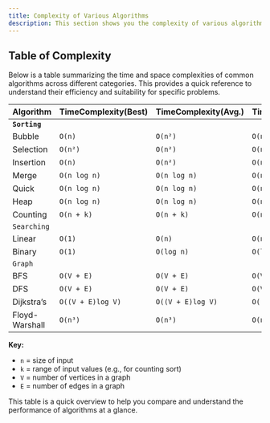 ```yaml
---
title: Complexity of Various Algorithms
description: This section shows you the complexity of various algorithms.
---
```


## <Annotate>Table of Complexity</Annotate>

Below is a table summarizing the time and space complexities of common algorithms across different categories. This provides a quick reference to understand their efficiency and suitability for specific problems.

| **Algorithm**                  | **TimeComplexity(Best)** | **TimeComplexity(Avg.)** | **TimeComplexity(Worst)** | **SpaceComplexity** |
|--------------------------------|----------------------------|-------------------------------|-----------------------------|-----------------------|
| **`Sorting`**         |                            |                               |                             |                       |
| Bubble                 | `O(n)`                      | `O(n²)`                        | `O(n²)`                      | `O(1)`                 |
| Selection              | `O(n²)`                     | `O(n²)`                        | `O(n²)`                      | `O(1)`                 |
| Insertion              | `O(n)`                      | `O(n²)`                        | `O(n²)`                      | `O(1)`                 |
| Merge                    | `O(n log n)`                | `O(n log n)`                   | `O(n log n)`                 | `O(n)`                 |
| Quick                  | `O(n log n)`                | `O(n log n)`                   | `O(n²)`                      | `O(log n)`             |
| Heap                     | `O(n log n)`                | `O(n log n)`                   | `O(n log n)`                 | `O(1)`                 |
| Counting                 | `O(n + k)`                  | `O(n + k)`                     | `O(n + k)`                   | `O(k)`                 |
| `Searching`      |                            |                               |                             |                       |
| Linear                 | `O(1)`                      | `O(n)`                         | `O(n)`                       | `O(1)`                 |
| Binary               | `O(1)`                      | `O(log n)`                     | `O(log n)`                   | `O(1)`                 |
| `Graph`          |                            |                               |                             |                       |
| BFS     | `O(V + E)`                  | `O(V + E)`                     | `O(V + E)`                   | `O(V)`                 |
| DFS     | `O(V + E)`                  | `O(V + E)`                     | `O(V + E)`                   | `O(V)`                 |
| Dijkstra’s         | `O((V + E)log V)`          | `O((V + E)log V)`             | `O((V + E)log V)`           | `O(V + E)`             |
| Floyd-Warshall     | `O(n³)`                     | `O(n³)`                        | `O(n³)`                      | `O(n²)`                |

**Key:**  
- `n` = size of input  
- `k` = range of input values (e.g., for counting sort)
- `V` = number of vertices in a graph  
- `E` = number of edges in a graph  

This table is a quick overview to help you compare and understand the performance of algorithms at a glance.
